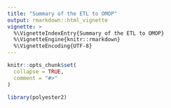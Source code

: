 ```yaml
---
title: "Summary of the ETL to OMOP"
output: rmarkdown::html_vignette
vignette: >
  %\VignetteIndexEntry{Summary of the ETL to OMOP}
  %\VignetteEngine{knitr::rmarkdown}
  %\VignetteEncoding{UTF-8}
---
```


```r
knitr::opts_chunk$set(
  collapse = TRUE,
  comment = "#>"
)
```

```r
library(polyester2)
```

